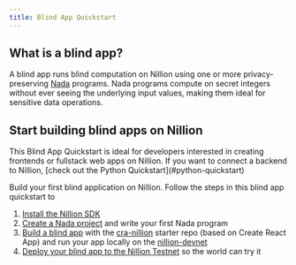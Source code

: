 ```yaml
---
title: Blind App Quickstart
---
```


## What is a blind app?

A blind app runs blind computation on Nillion using one or more privacy-preserving [Nada](#nada-lang) programs. Nada programs compute on secret integers without ever seeing the underlying input values, making them ideal for sensitive data operations.

## Start building blind apps on Nillion

<Note title="info" tyle="note">
 This Blind App Quickstart is ideal for developers interested in creating frontends or fullstack web apps on Nillion. If you want to connect a backend to Nillion, [check out the Python Quickstart](#python-quickstart)
</Note>

Build your first blind application on Nillion. Follow the steps in this blind app quickstart to

1. [Install the Nillion SDK](#quickstart-install)
2. [Create a Nada project](#quickstart-nada) and write your first Nada program
3. [Build a blind app](#quickstart-blind-app) with the [cra-nillion](https://github.com/NillionNetwork/cra-nillion) starter repo (based on Create React App) and run your app locally on the [nillion-devnet](#nillion-devnet)
4. [Deploy your blind app to the Nillion Testnet](#quickstart-testnet) so the world can try it
